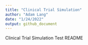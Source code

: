 ```yaml
---
title: "Clinical Trial Simulation"
author: "Adam Lang"
date: "1/24/2022"
output: github_document
---
```


Clinical Trial Simulation Test README


